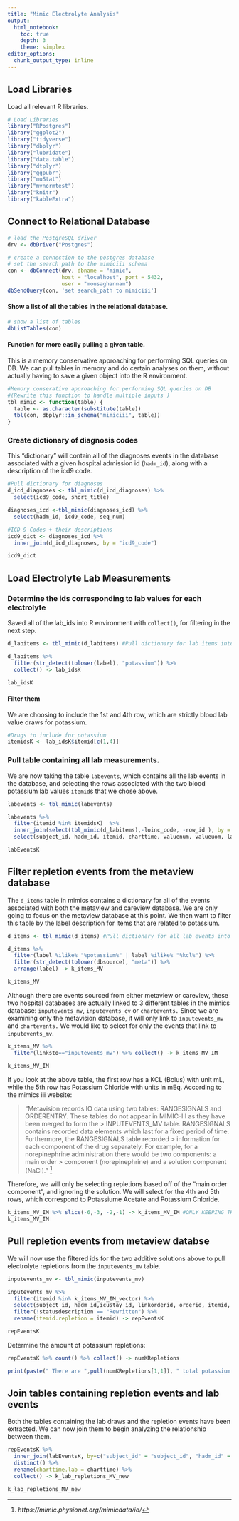 ```yaml
---
title: "Mimic Electrolyte Analysis"
output: 
  html_notebook:
    toc: true  
    depth: 3
    theme: simplex
editor_options:
  chunk_output_type: inline
---
```


## Load Libraries
Load all relevant R libraries.
```r
# Load Libraries 
library("RPostgres")
library("ggplot2")
library("tidyverse")
library("dbplyr")
library("lubridate")
library("data.table")
library("dtplyr")
library("ggpubr")
library("muStat")
library("mvnormtest")
library("knitr")
library("kableExtra")
```

## Connect to Relational Database 
```r
# load the PostgreSQL driver
drv <- dbDriver("Postgres")

# create a connection to the postgres database
# set the search path to the mimiciii schema
con <- dbConnect(drv, dbname = "mimic",
                 host = "localhost", port = 5432,
                 user = "mousaghannam")
dbSendQuery(con, 'set search_path to mimiciii')
```

#### Show a list of all the tables in the relational database. 
```r
# show a list of tables
dbListTables(con)
```

#### Function for more easily pulling a given table.
This is a memory conservative approaching for performing SQL queries on DB. We can pull tables in memory and do certain analyses on them, without actually having to save a given object into the R environment. 
```r
#Memory conserative approaching for performing SQL queries on DB 
#(Rewrite this function to handle multiple inputs )
tbl_mimic <- function(table) {
  table <- as.character(substitute(table))
  tbl(con, dbplyr::in_schema("mimiciii", table))
}
```

### Create dictionary of diagnosis codes
This "dictionary" will contain all of the diagnoses events in the database associated with a given hospital admission id (`hadm_id`), along with a description of the icd9 code. 
```r
#Pull dictionary for diagnoses
d_icd_diagnoses <- tbl_mimic(d_icd_diagnoses) %>%
  select(icd9_code, short_title)

diagnoses_icd <-tbl_mimic(diagnoses_icd) %>%
  select(hadm_id, icd9_code, seq_num)

#ICD-9 Codes + their descriptions
icd9_dict <- diagnoses_icd %>%
  inner_join(d_icd_diagnoses, by = "icd9_code")

icd9_dict
```
## Load Electrolyte Lab Measurements

### Determine the ids corresponding to lab values for each electrolyte 
Saved all of the lab_ids into R environment with `collect()`, for filtering in the next step.
```r
d_labitems <- tbl_mimic(d_labitems) #Pull dictionary for lab items into memory 

d_labitems %>%
  filter(str_detect(tolower(label), "potassium")) %>%
  collect() -> lab_idsK

lab_idsK
```
#### Filter them 
We are choosing to include the 1st and 4th row, which are strictly blood lab value draws for potassium. 
```r
#Drugs to include for potassium 
itemidsK <- lab_idsK$itemid[c(1,4)]
```
### Pull table containing all lab measurements.
We are now taking the table `labevents`, which contains all the lab events in the database, and selecting the rows associated with the two blood potassium lab values `itemid`s that we chose above. 
```r
labevents <- tbl_mimic(labevents)

labevents %>% 
  filter(itemid %in% itemidsK)  %>%
  inner_join(select(tbl_mimic(d_labitems),-loinc_code, -row_id ), by = "itemid") %>%
  select(subject_id, hadm_id, itemid, charttime, valuenum, valueuom, label, flag, fluid, category) -> labEventsK

labEventsK
```
## Filter repletion events from the metaview database
The `d_items` table in mimics contains a dictionary for all of the events associated with both the metaview and careview database. We are only going to focus on the metaview database at this point. We then want to filter this table by the label description for items that are related to potassium. 
```r
d_items <- tbl_mimic(d_items) #Pull dictionary for all lab events into memory 

d_items %>%
  filter(label %ilike% "%potassium%" | label %ilike% "%kcl%") %>%
  filter(str_detect(tolower(dbsource), "meta")) %>%
  arrange(label) -> k_items_MV

k_items_MV 

```
Although there are events sourced from either metaview or careview, these two hospital databases are actually linked to 3 different tables in the mimics database: `inputevents_mv`, `inputevents_cv` or `chartevents.` Since we are examining only the metavision database, it will only link to `inputevents_mv` and `chartevents.` We would like to select for only the events that link to  `inputevents_mv`.

```r
k_items_MV %>% 
  filter(linksto=="inputevents_mv") %>% collect() -> k_items_MV_IM

k_items_MV_IM
```
If you look at the above table, the first row has a KCL (Bolus) with unit mL, while the 5th row has Potassium Chloride with units in mEq. According to the mimics iii website: 

> "Metavision records IO data using two tables: RANGESIGNALS and ORDERENTRY. These tables do not appear in MIMIC-III as they have been merged to form the > INPUTEVENTS_MV table. RANGESIGNALS contains recorded data elements which last for a fixed period of time. Furthermore, the RANGESIGNALS table recorded > information for each component of the drug separately. For example, for a norepinephrine administration there would be two components: a main order    > component (norepinephrine) and a solution component (NaCl)." [^1]

[^1]: <em>https://mimic.physionet.org/mimicdata/io/</em> 

Therefore, we will only be selecting repletions based off of the "main order component", and ignoring the solution. We will select for the 4th and 5th rows, which correspond to Potassiume Acetate and Potassium Chloride. 

```r
k_items_MV_IM %>% slice(-6,-3, -2,-1) -> k_items_MV_IM #ONLY KEEPING THE REPLETIONS, THE ADDITIVE AMOUNTS, NOT THE BOLUS 
k_items_MV_IM
```
## Pull repletion events from metaview databse
We will now use the filtered ids for the two additive solutions above to pull electrolyte repletions from the `inputevents_mv` table.
```r
inputevents_mv <- tbl_mimic(inputevents_mv)

inputevents_mv %>%
  filter(itemid %in% k_items_MV_IM_vector) %>%
  select(subject_id, hadm_id,icustay_id, linkorderid, orderid, itemid, starttime, endtime, amount, amountuom, rate, rateuom, statusdescription, ordercomponenttypedescription) %>%
  filter(!statusdescription == "Rewritten") %>%
  rename(itemid.repletion = itemid) -> repEventsK

repEventsK
```
Determine the amount of potassium repletions: 
```r
repEventsK %>% count() %>% collect() -> numKRepletions

print(paste(" There are ",pull(numKRepletions[1,1]), " total potassium repletions that were extracted from the inputevents_mv table." ))

```

## Join tables containing repletion events and lab events 
Both the tables containing the lab draws and the repletion events have been extracted. We can now join them to begin analyzing the relationship between them. 
```r
repEventsK %>% 
  inner_join(labEventsK, by=c("subject_id" = "subject_id", "hadm_id" = "hadm_id")) %>%
  distinct() %>%
  rename(charttime.lab = charttime) %>%
  collect() -> k_lab_repletions_MV_new

k_lab_repletions_MV_new
```

